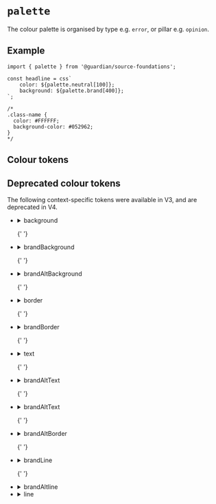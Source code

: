 
<Meta of={PaletteStories} />

# `palette`

The colour palette is organised by type e.g. `error`, or pillar e.g. `opinion`.

## Example

```tsx
import { palette } from '@guardian/source-foundations';

const headline = css`
	color: ${palette.neutral[100]};
	background: ${palette.brand[400]};
`;

/*
.class-name {
  color: #FFFFFF;
  background-color: #052962;
}
*/
```

## Colour tokens

<Story of={PaletteStories.Palette} />

## Deprecated colour tokens

The following context-specific tokens were available in V3, and are deprecated in V4.

<ul>
  <li>
    <details>
      <summary>background</summary>
      background.primary, background.secondary, background.inverse, background.ctaPrimary,
      background.ctaPrimaryHover, background.ctaSecondary, background.ctaSecondaryHover,
      background.ctaTertiaryHover, background.input, background.inputChecked
    </details>
  </li>

{' '}
<li>
	<details>
		<summary>brandBackground</summary>
		brandBackground.primary, brandBackground.ctaPrimary, brandBackground.ctaPrimaryHover,
		brandBackground.ctaSecondary, brandBackground.ctaSecondaryHover, brandBackground.ctaTertiaryHover,
		brandBackground.inputChecked
	</details>
</li>

{' '}
<li>
	<details>
		<summary>brandAltBackground</summary>
		brandAltBackground.primary, brandAltBackground.ctaPrimary, brandAltBackground.ctaPrimaryHover,
		brandAltBackground.ctaSecondary, brandAltBackground.ctaSecondaryHover, brandAltBackground.ctaTertiaryHover
	</details>
</li>

{' '}
<li>
	<details>
		<summary>border</summary>
		border.primary, border.secondary, border.success, border.error, border.ctaTertiary,
		border.input, border.inputChecked, border.inputHover, border.inputActive, border.focusHalo
	</details>
</li>

{' '}
<li>
	<details>
		<summary>brandBorder</summary>
		brandBorder.primary, brandBorder.secondary, brandBorder.success, brandBorder.error,
		brandBorder.ctaTertiary, brandBorder.input, brandBorder.inputChecked, brandBorder.inputHover
	</details>
</li>

{' '}
<li>
	<details>
		<summary>text</summary>
		text.primary, text.supporting, text.success, text.error, text.ctaPrimary, text.ctaSecondary,
		text.ctaTertiary, text.anchorPrimary, text.anchorSecondary, text.userInput, text.inputLabel,
		text.inputError, text.inputLabelSupporting, text.inputChecked, text.inputHover,
		text.groupLabel, text.groupLabelSupporting, text.newsInverse text.inputChecked,
		text.inputHover
	</details>
</li>

{' '}
<li>
	<details>
		<summary>brandAltText</summary>
		brandText.primary, brandText.supporting, brandText.success, brandText.error,
		brandText.ctaPrimary, brandText.ctaSecondary, brandText.ctaTertiary, brandText.anchorPrimary,
		brandText.anchorPrimaryHover, brandText.userInput, brandText.inputLabel, brandText.inputLabelSupporting
	</details>
</li>

{' '}
<li>
	<details>
		<summary>brandAltText</summary>
		brandAltText.primary, brandAltText.supporting, brandAltText.ctaPrimary, brandAltText.ctaSecondary,
		brandAltText.ctaTertiary, brandAltText.anchorPrimary
	</details>
</li>

{' '}
<li>
	<details>
		<summary>brandAltBorder</summary>
		brandAltBorder.ctaTertiary
	</details>
</li>

{' '}
<li>
	<details>
		<summary>brandLine</summary>
		brandLine.primary
	</details>
</li>

{' '}
<li>
	<details>
		<summary>brandAltline</summary>
		brandAltline.primary
	</details>
</li>

  <li>
    <details>
      <summary>line</summary>
      line.primary
    </details>
  </li>
</ul>
